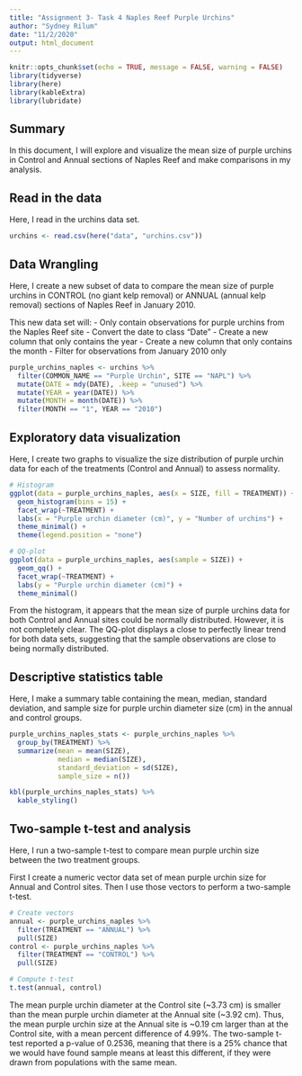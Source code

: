 ```yaml
---
title: "Assignment 3- Task 4 Naples Reef Purple Urchins"
author: "Sydney Rilum"
date: "11/2/2020"
output: html_document
---
```


```r
knitr::opts_chunk$set(echo = TRUE, message = FALSE, warning = FALSE)
library(tidyverse)
library(here)
library(kableExtra)
library(lubridate)
```

## Summary

In this document, I will explore and visualize the mean size of purple urchins in Control and Annual sections of Naples Reef and make comparisons in my analysis. 

## Read in the data

Here, I read in the urchins data set.

```r
urchins <- read.csv(here("data", "urchins.csv"))
```

## Data Wrangling

Here, I create a new subset of data to compare the mean size of purple urchins in CONTROL (no giant kelp removal) or ANNUAL (annual kelp removal) sections of Naples Reef in January 2010. 

This new data set will:
- Only contain observations for purple urchins from the Naples Reef site
- Convert the date to class "Date"
- Create a new column that only contains the year
- Create a new column that only contains the month
- Filter for observations from January 2010 only

```r
purple_urchins_naples <- urchins %>% 
  filter(COMMON_NAME == "Purple Urchin", SITE == "NAPL") %>% 
  mutate(DATE = mdy(DATE), .keep = "unused") %>% 
  mutate(YEAR = year(DATE)) %>% 
  mutate(MONTH = month(DATE)) %>% 
  filter(MONTH == "1", YEAR == "2010")
```

## Exploratory data visualization

Here, I create two graphs to visualize the size distribution of purple urchin data for each of the treatments (Control and Annual) to assess normality.

```r
# Histogram
ggplot(data = purple_urchins_naples, aes(x = SIZE, fill = TREATMENT)) +
  geom_histogram(bins = 15) +
  facet_wrap(~TREATMENT) +
  labs(x = "Purple urchin diameter (cm)", y = "Number of urchins") +
  theme_minimal() +
  theme(legend.position = "none")

# QQ-plot
ggplot(data = purple_urchins_naples, aes(sample = SIZE)) +
  geom_qq() +
  facet_wrap(~TREATMENT) +
  labs(y = "Purple urchin diameter (cm)") +
  theme_minimal()
```

From the histogram, it appears that the mean size of purple urchins data for both Control and Annual sites could be normally distributed. However, it is not completely clear. The QQ-plot displays a close to perfectly linear trend for both data sets, suggesting that the sample observations are close to being normally distributed.

## Descriptive statistics table

Here, I make a summary table containing the mean, median, standard deviation, and sample size for purple urchin diameter size (cm) in the annual and control groups.

```r
purple_urchins_naples_stats <- purple_urchins_naples %>% 
  group_by(TREATMENT) %>% 
  summarize(mean = mean(SIZE),
            median = median(SIZE),
            standard_deviation = sd(SIZE),
            sample_size = n()) 

kbl(purple_urchins_naples_stats) %>% 
  kable_styling()
```

## Two-sample t-test and analysis

Here, I run a two-sample t-test to compare mean purple urchin size between the two treatment groups. 

First I create a numeric vector data set of mean purple urchin size for Annual and Control sites. Then I use those vectors to perform a two-sample t-test.
```r
# Create vectors
annual <- purple_urchins_naples %>%
  filter(TREATMENT == "ANNUAL") %>%
  pull(SIZE)
control <- purple_urchins_naples %>%
  filter(TREATMENT == "CONTROL") %>%
  pull(SIZE)

# Compute t-test
t.test(annual, control)
```

The mean purple urchin diameter at the Control site (~3.73 cm) is smaller than the mean purple urchin diameter at the Annual site (~3.92 cm). Thus, the mean purple urchin size at the Annual site is ~0.19 cm larger than at the Control site, with a mean percent difference of 4.99%. The two-sample t-test reported a p-value of 0.2536, meaning that there is a 25% chance that we would have found sample means at least this different, if they were drawn from populations with the same mean.

